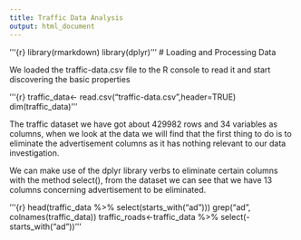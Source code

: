```yaml
---
title: Traffic Data Analysis
output: html_document
---
```


'''{r}
library(rmarkdown)
library(dplyr)
'''
# Loading and Processing Data

We loaded the traffic-data.csv file to the R console to read it and start discovering the basic properties

'''{r}
traffic_data<- read.csv("traffic-data.csv",header=TRUE)
dim(traffic_data)
'''

The traffic dataset we have got about 429982 rows and 34 variables as columns, when we look at the data we will find that the first thing to do is to eliminate the advertisement columns as it has nothing relevant to our data investigation.

We can make use of the dplyr library verbs to eliminate certain columns with the method select(), from the dataset we can see that we have 13 columns concerning advertisement to be eliminated.

'''{r}
head(traffic_data %>% select(starts_with("ad")))
grep("ad", colnames(traffic_data))
traffic_roads<-traffic_data %>% select(-starts_with("ad"))
'''
